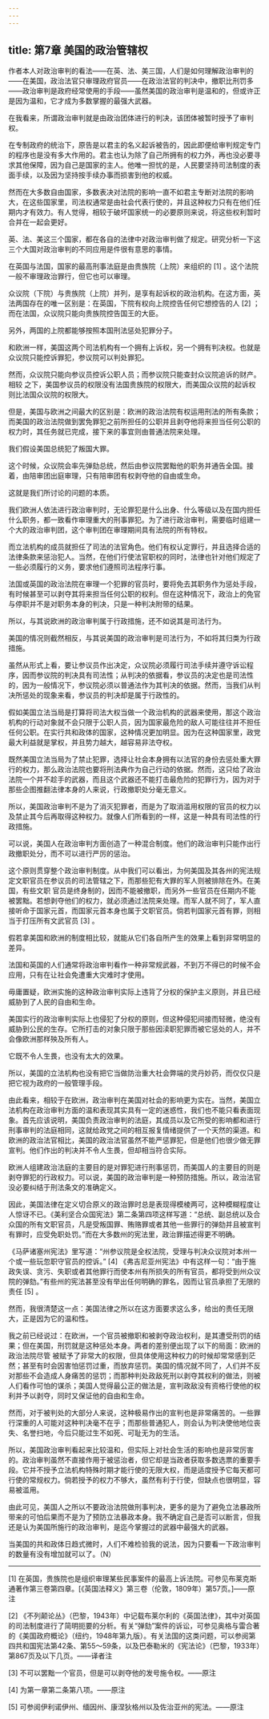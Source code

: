 ```yaml
---
---
---
```

title: 第7章 美国的政治管辖权
---

作者本人对政治审判的看法——在英、法、美三国，人们是如何理解政治审判的——在美国，政治法官只审理政府官员——在政治法官的判决中，撤职比刑罚多——政治审判是政府经常使用的手段——虽然美国的政治审判是温和的，但或许正是因为温和，它才成为多数掌握的最强大武器。





在我看来，所谓政治审判就是由政治团体进行的判决，该团体被暂时授予了审判权。

在专制政府的统治下，原告是以君主的名义起诉被告的，因此即便给审判规定专门的程序也是没有多大作用的。君主也认为除了自己所拥有的权力外，再也没必要寻求其他保障，因为自己是国家的主人。他唯一担忧的是，人民要坚持司法制度的表面手续，以及因为坚持按手续办事而损害到他的权威。

然而在大多数自由国家，多数表决对法院的影响一直不如君主专断对法院的影响大，在这些国家里，司法权通常是由社会代表行使的，并且这种权力只有在他们任期内才有效力。有人觉得，相较于破坏国家统一的必要原则来说，将这些权利暂时合并在一起会更好。

英、法、美这三个国家，都在各自的法律中对政治审判做了规定。研究分析一下这三个大国对政治审判的不同应用是件很有意思的事情。

在英国与法国，国家的最高刑事法庭是由贵族院（上院）来组织的 [1] 。这个法院一般不审理政治罪行，但它也可以审理。

众议院（下院）与贵族院（上院）并列，是享有起诉权的政治机构。在这方面，英法两国存在的唯一区别是：在英国，下院有权向上院控告任何它想控告的人 [2] ；而在法国，众议院只能向贵族院控告国王的大臣。

另外，两国的上院都能够按照本国刑法惩处犯罪分子。

和欧洲一样，美国这两个司法机构有一个拥有上诉权，另一个拥有判决权。也就是众议院只能控诉罪犯，参议院可以判处罪犯。

然而，众议院只能向参议员控诉公职人员；而参议院只能查封众议院追诉的财产。相较 之下，美国参议员的权限没有法国贵族院的权限大，而美国众议院的起诉权则比法国众议院的权限大。

但是，美国与欧洲之间最大的区别是：欧洲的政治法院有权运用刑法的所有条款；而美国的政治法院做到罢免罪犯之前所担任的公职并且剥夺他将来担当任何公职的权力时，其任务就已完成，接下来的事宜则由普通法院来处理。

我们假设美国总统犯了叛国大罪。

这个时候，众议院会率先弹劾总统，然后由参议院罢黜他的职务并通告全国。接着，由陪审团出庭审理，只有陪审团有权剥夺他的自由或生命。

这就是我们所讨论的问题的本质。

我们欧洲人依法进行政治审判时，无论罪犯是什么出身、什么等级以及在国内担任什么职务，都一致看作审理重大的刑事罪犯。为了进行政治审判，需要临时组建一个大的政治审判团，这个审判团在审理期间具有法院的所有特权。

而立法机构的成员就担任了司法的法官角色。他们有权认定罪行，并且选择合适的法律条款来惩治犯人。当然，在他们行使法官职权的同时，法律也针对他们规定了一些必须履行的义务，要求他们遵照司法程序行事。

法国或英国的政治法院在审理一个犯罪的官员时，要将免去其职务作为惩处手段，有时候甚至可以剥夺其将来担当任何公职的权利。但在这种情况下，政治上的免官与停职并不是对职务本身的判决，只是一种判决附带的结果。

所以，与其说欧洲的政治审判属于行政措施，还不如说其是司法行为。

美国的情况则截然相反，与其说美国的政治审判是司法行为，不如将其归类为行政措施。

虽然从形式上看，要让参议员作出决定，众议院必须履行司法手续并遵守诉讼程序，因而参议院的判决具有司法性；从判决的依据看，参议员的决定也是司法性的，因为一般情况下，参议院必须以普通法作为其判决的依据。然而，当我们从判决所惩处的现象来看，参议员的判决却是属于行政性的。

假如美国立法当局是打算将司法大权当做一个政治机构的武器来使用，那这个政治机构的行动对象就不会只限于公职人员，因为国家最危险的敌人可能往往并不担任任何公职。在实行共和政体的国家，这种情况更加明显。因为在这种国家里，政党最大利益就是掌权，并且势力越大，越容易非法夺权。

既然美国立法当局为了禁止犯罪，选择让社会本身拥有以法官的身份去惩处重大罪行的权力，那么政治法院也要将刑法典作为自己行动的依据。然而，这只给了政治法院一个并不趁手的武器，而且这个武器还不能打击最危险的犯罪行为，因为对于那些企图推翻法律本身的人来说，行政撤职处分毫无意义。

所以，美国政治审判不是为了消灭犯罪者，而是为了取消滥用权限的官员的权力以及禁止其今后再取得这种权力。就像人们所看到的一样，这是一种具有司法性的行政措施。

可以说，美国人在政治审判方面创造了一种混合制度。他们的政治审判只能作出行政撤职处分，而不可以进行严厉的惩治。

这个原则贯穿整个政治审判制度。从中我们可以看出，为何美国及其各州的宪法规定文职官员在参议员的司法管辖之下，而那些犯有大罪的军人则被排除在外。在美国，有些文职 官员是终身制的，因而不能被撤职，而另外一些官员在任期内不能被罢黜。若想剥夺他们的权力，就必须通过法院来处理。而军人就不同了，军人直接听命于国家元首，而国家元首本身也属于文职官员。倘若判国家元首有罪，则相当于打压所有文武官员 [3] 。

假若拿美国和欧洲的制度相比较，就能从它们各自所产生的效果上看到非常明显的差异。

法国和英国的人们通常将政治审判看作一种非常规武器，不到万不得已的时候不会应用，只有在让社会免遭重大灾难时才使用。

毋庸置疑，欧洲实施的这种政治审判实际上违背了分权的保护主义原则，并且已经威胁到了人民的自由和生命。

美国实行的政治审判实际上也侵犯了分权的原则，但这种侵犯间接而轻微，绝没有威胁到公民的生存。它所打击的对象只限于那些因渎职犯罪而被它惩处的人，并不会像欧洲那样殃及所有人。

它既不令人生畏，也没有太大的效果。

所以，美国的立法机构也没有把它当做防治重大社会弊端的灵丹妙药，而仅仅只是把它视为政府的一般管理手段。

由此看来，相较于在欧洲，政治审判在美国对社会的影响更为实在。当然，美国立法机构在政治审判方面的温和表现其实具有一定的迷惑性，我们也不能只看表面现象。首先应该说明，美国负责政治审判的法庭，其成员以及它所受的影响都和进行刑事审判的法庭相同，这就给政党之间的相互报复情绪提供了一个天然的渠道。和欧洲的政治法官相比，美国的政治法官虽然不能严惩罪犯，但是他们也很少做无罪宣判。他们作出的判决并不令人生畏，但却相当符合实际。

欧洲人组建政治法庭的主要目的是对罪犯进行刑事惩罚，而美国人的主要目的则是剥夺罪犯的行政权力。可以说，美国的政治审判是一种预防措施。所以，政治法官没必要纠结于刑法条文的准确定义。

因此，美国法律在定义切合原义的政治罪时总是表现得模棱两可，这种模糊程度让人惊讶不已。《美利坚合众国宪法》第二条第四项这样写道：“总统、副总统以及合众国的所有文职官员，凡是受叛国罪、贿赂罪或者其他一些罪行的弹劾并且被宣判有罪时，应受免职处罚。”而在大多数州的宪法里，政治罪描述得更不明确。

《马萨诸塞州宪法》里写道：“州参议院是全权法院，受理与判决众议院对本州一个或一些玩忽职守官员的控诉。” [4] 《弗吉尼亚州宪法》中有这样一句：“由于施政失误、贪污、失职或者其他罪行而使本州有所损失的所有官员，都将受到州众议院的弹劾。”有些州的宪法甚至没有举出任何明确的罪名，因而让官员承担了无限的责任 [5] 。

然而，我很清楚这一点：美国法律之所以在这方面要求这么多，给出的责任无限大，正是因为它的温和性。

我之前已经说过：在欧洲，一个官员被撤职和被剥夺政治权利，是其遭受刑罚的结果；但在美国，刑罚就是这种惩处本身。两者的差别便出现了以下的局面：欧洲的政治法院尽管 被赋予了非常大的权限，但具体使用这种权力的时候却常常感到茫然；甚至有时会因害怕惩罚过重，而放弃惩罚。美国的情况就不同了，人们并不反对那些不会造成人身痛苦的惩罚；而那种判处政敌死刑以剥夺其权利的做法，则被人们看作可怕的谋杀；美国人觉得最公正的做法是，宣判政敌没有资格行使他的权利并予以剥夺，同时又保证他的自由和生命。

然而，对于被判处的大部分人来说，这种极易作出的宣判也是非常痛苦的。一些罪行深重的人可能对这种判决毫不在乎；而那些普通犯人，则会认为判决使他地位丧失、名誉扫地，今后只能过生不如死、可耻无为的生活。

所以，美国政治审判看起来比较温和，但实际上对社会生活的影响也是非常厉害的。政治审判虽然不直接作用于被惩治者，但它却是当政者获取多数选票的重要手段。它并不授予立法机构特殊时期才能行使的无限大权，而是适度授予它每天都可行使的常规权力。倘若授予的权力不够大，虽然有利于行使，但缺点也很明显，容易被滥用。

由此可见，美国人之所以不要政治法院做刑事判决，更多的是为了避免立法暴政所带来的可怕后果而不是为了预防立法暴政本身。我不确定自己是否可以断言，但我还是认为美国所施行的政治审判，是迄今掌握过的武器中最强大的武器。

当美国的共和政体日趋式微时，人们不难检验我的说法，因为只要看一下政治审判的数量有没有增加就可以了。（N）



* * *



[1] 在英国，贵族院也是组织审理某些民事案件的最高上诉法院。可参见布莱克斯通著作第三卷第四章。[《英国法释义》第三卷（伦敦，1809年）第57页。]——原注

[2] 《不列颠论丛》（巴黎，1943年）中记载布莱尔利的《英国法律》，其中对英国的司法制度进行了简明扼要的分析。有关“弹劾”案件的诉讼，可参见奥格与雷合著的《美国政府概论》（纽约，1948年第九版）。有关法国的这类问题，可以参阅第四共和国宪法第42条、第55～59条，以及巴泰勒米的《宪法论》（巴黎，1933年）第867页及以下几页。——译者注

[3] 不可以罢黜一个官员，但是可以剥夺他的发号施令权。——原注

[4] 为第一章第二条第八项。——原注

[5] 可参阅伊利诺伊州、缅因州、康涅狄格州以及佐治亚州的宪法。——原注